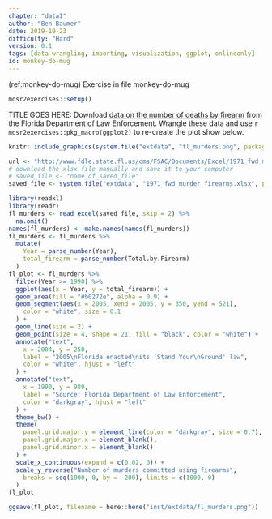```yaml
---
chapter: "dataI"
author: "Ben Baumer"
date: 2019-10-23 
difficulty: "Hard"
version: 0.1
tags: [data wrangling, importing, visualization, ggplot, onlineonly]
id: monkey-do-mug 
---
```


(ref:monkey-do-mug) Exercise in file monkey-do-mug


```r
mdsr2exercises::setup()
```

TITLE GOES HERE: Download [data on the number of deaths by firearm](http://www.fdle.state.fl.us/cms/FSAC/Documents/Excel/1971_fwd_murder_firearms.aspx) from the Florida Department of Law Enforcement. 
Wrangle these data and use `r mdsr2exercises::pkg_macro(ggplot2)` to re-create the plot show below.  

```r
knitr::include_graphics(system.file("extdata", "fl_murders.png", package = "mdsr2exercises"))
```

<!--begin-answer-->

```r
url <- "http://www.fdle.state.fl.us/cms/FSAC/Documents/Excel/1971_fwd_murder_firearms.aspx"
# download the xlsx file manually and save it to your computer
# saved_file <- "name_of_saved_file"
saved_file <- system.file("extdata", "1971_fwd_murder_firearms.xlsx", package = "mdsr2exercises")

library(readxl)
library(readr)
fl_murders <- read_excel(saved_file, skip = 2) %>%
  na.omit()
names(fl_murders) <- make.names(names(fl_murders))
fl_murders <- fl_murders %>%
  mutate(
    Year = parse_number(Year),
    total_firearm = parse_number(Total.by.Firearm)
  )
fl_plot <- fl_murders %>%
  filter(Year >= 1990) %>%
  ggplot(aes(x = Year, y = total_firearm)) +
  geom_area(fill = "#b0272e", alpha = 0.9) +
  geom_segment(aes(x = 2005, xend = 2005, y = 350, yend = 521),
    color = "white", size = 0.1
  ) +
  geom_line(size = 2) +
  geom_point(size = 4, shape = 21, fill = "black", color = "white") +
  annotate("text",
    x = 2004, y = 250,
    label = "2005\nFlorida enacted\nits 'Stand Your\nGround' law",
    color = "white", hjust = "left"
  ) +
  annotate("text",
    x = 1990, y = 980,
    label = "Source: Florida Department of Law Enforcement",
    color = "darkgray", hjust = "left"
  ) +
  theme_bw() +
  theme(
    panel.grid.major.y = element_line(color = "darkgray", size = 0.7),
    panel.grid.major.x = element_blank(),
    panel.grid.minor.x = element_blank()
  ) +
  scale_x_continuous(expand = c(0.02, 0)) +
  scale_y_reverse("Number of murders committed using firearms",
    breaks = seq(1000, 0, by = -200), limits = c(1000, 0)
  )
fl_plot
```
<!--end-answer-->

```r
ggsave(fl_plot, filename = here::here("inst/extdata/fl_murders.png"))
```

